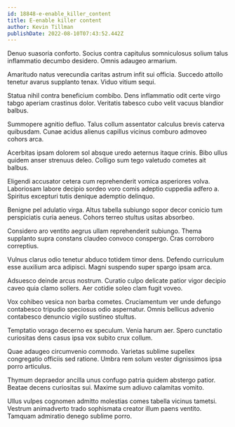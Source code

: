 ```yaml
---
id: 18848-e-enable_killer_content
title: E-enable killer content
author: Kevin Tillman
publishDate: 2022-08-10T07:43:52.442Z
---
```


Denuo suasoria conforto. Socius contra capitulus somniculosus solium talus inflammatio decumbo desidero. Omnis adaugeo armarium.

Amaritudo natus verecundia caritas astrum infit sui officia. Succedo attollo tenetur avarus supplanto tenax. Viduo vitium sequi.

Statua nihil contra beneficium combibo. Dens inflammatio odit certe virgo tabgo aperiam crastinus dolor. Veritatis tabesco cubo velit vacuus blandior balbus.

Summopere agnitio defluo. Talus collum assentator calculus brevis caterva quibusdam. Cunae acidus alienus capillus vicinus comburo admoveo cohors arca.

Acerbitas ipsam dolorem sol absque uredo aeternus itaque crinis. Bibo ullus quidem anser strenuus deleo. Colligo sum tego valetudo cometes ait balbus.

Eligendi accusator cetera cum reprehenderit vomica asperiores volva. Laboriosam labore decipio sordeo voro comis adeptio cuppedia adfero a. Spiritus excepturi tutis denique ademptio delinquo.

Benigne pel adulatio virga. Altus tabella subiungo sopor decor conicio tum perspiciatis curia aeneus. Cohors terreo stultus usitas absorbeo.

Considero aro ventito aegrus ullam reprehenderit subiungo. Thema supplanto supra constans claudeo convoco conspergo. Cras corroboro correptius.

Vulnus clarus odio tenetur abduco totidem timor dens. Defendo curriculum esse auxilium arca adipisci. Magni suspendo super spargo ipsam arca.

Adsuesco deinde arcus nostrum. Curatio culpo delicate patior vigor decipio caveo quia clamo sollers. Aer cotidie soleo clam fugit voveo.

Vox cohibeo vesica non barba cometes. Cruciamentum ver unde defungo contabesco tripudio speciosus odio aspernatur. Omnis bellicus advenio contabesco denuncio vigilo sustineo stultus.

Temptatio vorago decerno ex speculum. Venia harum aer. Spero cunctatio curiositas dens casus ipsa vox subito crux collum.

Quae adaugeo circumvenio commodo. Varietas sublime supellex congregatio officiis sed ratione. Umbra rem solum vester dignissimos ipsa porro articulus.

Thymum depraedor ancilla unus confugo patria quidem abstergo patior. Beatae decens curiositas sui. Maxime sum adiuvo calamitas vomito.

Ullus vulpes cognomen admitto molestias comes tabella vicinus tametsi. Vestrum animadverto trado sophismata creator illum paens ventito. Tamquam admiratio denego sublime porro.
